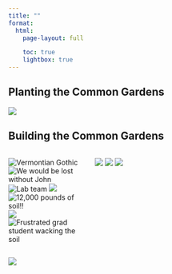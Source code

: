 ```yaml
---
title: ""
format: 
  html:
    page-layout: full

    toc: true
    lightbox: true
---
```


<!-- [course website](https://samanthacsik.github.io/EDS-240-data-viz/){.btn target=_blank} [course catalog](https://bren.ucsb.edu/courses/eds-240){.btn target=_blank} -->


## Planting the Common Gardens  



![](./planting_common_garden_collage2.png){group="common-garden"}

## Building the Common Gardens   


::: {style="display: grid;grid-template-columns: repeat(auto-fill, minmax(150px, 1fr));gap: 1em;"}   

![Vermontian Gothic](building_the_common_gardens/americangothic.jpg){.lightbox group="NSFgarden"}
![We would be lost without John](building_the_common_gardens/function.jpg){.lightbox group="NSFgarden"}
![Lab team](building_the_common_gardens/group-photo.jpg){.lightbox group="NSFgarden"}
![](building_the_common_gardens/img-20180924-114625095_1.jpg){.lightbox group="NSFgarden"}
![12,000 pounds of soil!!](building_the_common_gardens/img-8405.jpg){.lightbox group="NSFgarden"}
![](building_the_common_gardens/img-8414.jpg){.lightbox group="NSFgarden"}
![Frustrated grad student wacking the soil](building_the_common_gardens/img-8429.jpg){.lightbox group="NSFgarden"}

![](building_the_common_gardens/img-8574.jpg){.lightbox group="NSFgarden"}
![](building_the_common_gardens/soil-delivery-1.jpg){.lightbox group="NSFgarden"}
![](building_the_common_gardens/unnamed_2.jpg){.lightbox group="NSFgarden"}
:::

![](./building_the_common_gardens_collage2.png){.lightbox group="common-garden"}